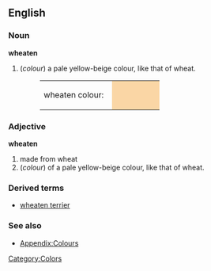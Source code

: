 ==English==

===Noun===
'''wheaten'''
#(''colour'') a pale yellow-beige colour, like that of wheat.
#:<table><tr><td>wheaten colour: &nbsp;</td><td bgcolor="#FAD6A5" width="80">&nbsp; </td></tr></table>

===Adjective===
'''wheaten'''
#made from wheat
#(''colour'') of a pale yellow-beige colour, like that of wheat.

===Derived terms===
*[[wheaten terrier]]

===See also===
*[[Wiktionary_Appendix:Colours|Appendix:Colours]]

[[Category:Colors]]